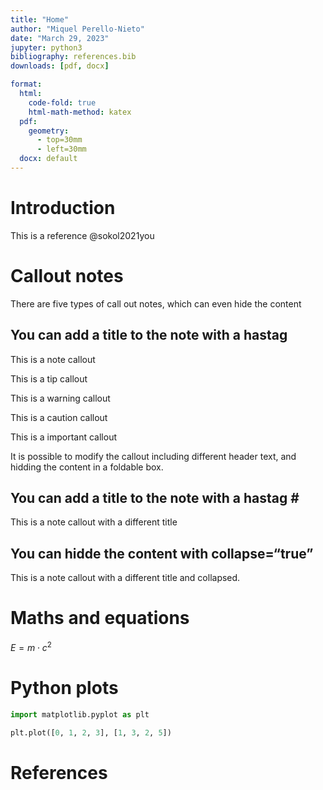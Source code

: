 ```yaml
---
title: "Home"
author: "Miquel Perello-Nieto"
date: "March 29, 2023"
jupyter: python3
bibliography: references.bib
downloads: [pdf, docx]

format:
  html: 
    code-fold: true
    html-math-method: katex
  pdf:
    geometry: 
      - top=30mm
      - left=30mm
  docx: default
---
```


# Introduction {.unnumbered}

This is a reference @sokol2021you

# Callout notes

There are five types of call out notes, which can even hide the content

::: {.callout-note}
# You can add a title to the note with a hastag #
This is a note callout
:::

::: {.callout-tip}
This is a tip callout
:::

::: {.callout-warning}
This is a warning callout
:::

::: {.callout-caution}
This is a caution callout
:::

::: {.callout-important}
This is a important callout
:::


It is possible to modify the callout including different header text, and
hidding the content in a foldable box.

::: {.callout-note}
# You can add a title to the note with a hastag \#
This is a note callout with a different title
:::

::: {.callout-tip collapse="true"}
# You can hidde the content with collapse="true"
This is a note callout with a different title and collapsed.
:::



# Maths and equations

$E = m \cdot c^2$

# Python plots

```python
import matplotlib.pyplot as plt

plt.plot([0, 1, 2, 3], [1, 3, 2, 5])
```
# References
